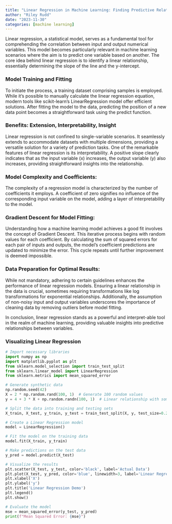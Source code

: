 ```yaml
---
title: "Linear Regression in Machine Learning: Finding Predictive Relationships"
author: "Riley Rudd"
date: "2023-11-30"
categories: [machine learning]
---
```


Linear regression, a statistical model, serves as a fundamental tool for comprehending the correlation between input and output numerical variables. This model becomes particularly relevant in machine learning scenarios where the aim is to predict one variable based on another. The core idea behind linear regression is to identify a linear relationship, essentially determining the slope of the line and the y-intercept.

### Model Training and Fitting

To initiate the process, a training dataset comprising samples is employed. While it's possible to manually calculate the linear regression equation, modern tools like scikit-learn's LinearRegression model offer efficient solutions. After fitting the model to the data, predicting the position of a new data point becomes a straightforward task using the predict function.

### Benefits: Extension, Interpretability, Insight

Linear regression is not confined to single-variable scenarios. It seamlessly extends to accommodate datasets with multiple dimensions, providing a versatile solution for a variety of prediction tasks. One of the remarkable features of linear regression is its interpretability. A positive slope clearly indicates that as the input variable (x) increases, the output variable (y) also increases, providing straightforward insights into the relationship.

### Model Complexity and Coefficients:

The complexity of a regression model is characterized by the number of coefficients it employs. A coefficient of zero signifies no influence of the corresponding input variable on the model, adding a layer of interpretability to the model.

### Gradient Descent for Model Fitting:

Understanding how a machine learning model achieves a good fit involves the concept of Gradient Descent. This iterative process begins with random values for each coefficient. By calculating the sum of squared errors for each pair of inputs and outputs, the model's coefficient predictions are updated to minimize the error. This cycle repeats until further improvement is deemed impossible.

### Data Preparation for Optimal Results:

While not mandatory, adhering to certain guidelines enhances the performance of linear regression models. Ensuring a linear relationship in the data is crucial, sometimes requiring transformations like log transformations for exponential relationships. Additionally, the assumption of non-noisy input and output variables underscores the importance of cleaning data by removing outliers before model fitting.

In conclusion, linear regression stands as a powerful and interpret-able tool in the realm of machine learning, providing valuable insights into predictive relationships between variables.

### Visualizing Linear Regression

```python
# Import necessary libraries
import numpy as np
import matplotlib.pyplot as plt
from sklearn.model_selection import train_test_split
from sklearn.linear_model import LinearRegression
from sklearn.metrics import mean_squared_error

# Generate synthetic data
np.random.seed(42)
X = 2 * np.random.rand(100, 1)  # Generate 100 random values
y = 4 + 3 * X + np.random.randn(100, 1)  # Linear relationship with some noise

# Split the data into training and testing sets
X_train, X_test, y_train, y_test = train_test_split(X, y, test_size=0.2, random_state=42)

# Create a Linear Regression model
model = LinearRegression()

# Fit the model on the training data
model.fit(X_train, y_train)

# Make predictions on the test data
y_pred = model.predict(X_test)

# Visualize the results
plt.scatter(X_test, y_test, color='black', label='Actual Data')
plt.plot(X_test, y_pred, color='blue', linewidth=3, label='Linear Regression Model')
plt.xlabel('X')
plt.ylabel('y')
plt.title('Linear Regression Demo')
plt.legend()
plt.show()

# Evaluate the model
mse = mean_squared_error(y_test, y_pred)
print(f"Mean Squared Error: {mse}")

```
